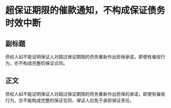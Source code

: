 # 超保证期限的催款通知，不构成保证债务时效中断
## 副标题
债权人如不能证明保证人对超过保证期限的债务重新作出担保承诺，即使有催收行为，亦不构成完整的保证合同。
## 正文
债权人如不能证明保证人对超过保证期限的债务重新作出担保的承诺，即使有催收行为，亦不能构成完整的保证合同，保证人应免于承担保证责任。